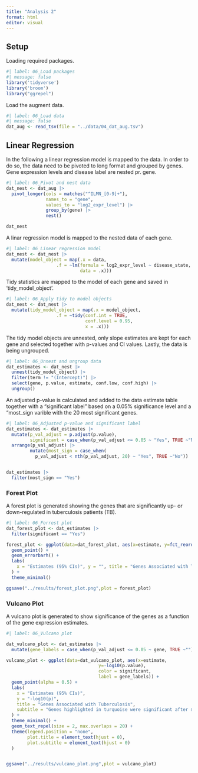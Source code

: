 ```yaml
---
title: "Analysis 2"
format: html
editor: visual
---
```


## Setup

Loading required packages.

```r
#| label: 06_Load packages
#| message: false
library('tidyverse')
library('broom')
library("ggrepel")
```

Load the augment data.

```r
#| label: 06_Load data
#| message: false
dat_aug <- read_tsv(file = "../data/04_dat_aug.tsv")
```

## Linear Regression

In the following a linear regression model is mapped to the data. In order to do so, the data need to be pivoted to long format and grouped by genes. Gene expression levels and disease label are nested pr. gene.

```r
#| label: 06_Pivot and nest data
dat_nest <- dat_aug |>
  pivot_longer(cols = matches("^ILMN_[0-9]+"),
               names_to = "gene", 
               values_to = "log2_expr_level") |> 
               group_by(gene) |> 
               nest()

dat_nest
```

A linar regression model is mapped to the nested data of each gene.

```r
#| label: 06_Linear regression model 
dat_nest <- dat_nest |>
  mutate(model_object = map(.x = data,
                   .f = ~lm(formula = log2_expr_level ~ disease_state,
                            data = .x)))
```


Tidy statistics are mapped to the model of each gene and saved in 'tidy_model_object'.

```r
#| label: 06_Apply tidy to model objects
dat_nest <- dat_nest |>
  mutate(tidy_model_object = map(.x = model_object,
                   .f = ~tidy(conf.int = TRUE,
                              conf.level = 0.95,
                              x = .x)))


```

The tidy model objects are unnested, only slope estimates are kept for each gene and selected together with p-values and CI values. Lastly, the data is being ungrouped.

```r
#| label: 06_Unnest and ungroup data
dat_estimates <- dat_nest |> 
  unnest(tidy_model_object) |> 
  filter(term != "(Intercept)") |> 
  select(gene, p.value, estimate, conf.low, conf.high) |> 
  ungroup()
```

An adjusted p-value is calculated and added to the data estimate table together with a "significant label" based on a 0.05% significance level and a "most_sign varible with the 20 most significant genes.

```r
#| label: 06_Adjusted p-value and significant label
dat_estimates <- dat_estimates |>
  mutate(p_val_adjust = p.adjust(p.value),
         significant = case_when(p_val_adjust <= 0.05 ~ "Yes", TRUE ~"No")) |> 
  arrange(p_val_adjust) |>
         mutate(most_sign = case_when(
           p_val_adjust < nth(p_val_adjust, 20) ~ "Yes", TRUE ~"No")) 


dat_estimates |> 
  filter(most_sign == "Yes")
```

### Forest Plot

A forest plot is generated showing the genes that are significantly up- or down-regulated in tuberculosis patients (TB).

```r
#| label: 06_Forrest plot
dat_forest_plot <- dat_estimates |> 
  filter(significant == "Yes") 

forest_plot <- ggplot(data=dat_forest_plot, aes(x=estimate, y=fct_reorder(gene, estimate), xmin = conf.low, xmax = conf.high)) +
  geom_point() +
  geom_errorbarh() +
  labs(
    x = "Estimates (95% CIs)", y = "", title = "Genes Associated with Tuberculosis in HIV patients"  
  ) +
  theme_minimal()

ggsave("../results/forest_plot.png",plot = forest_plot) 
```

### Vulcano Plot

A vulcano plot is generated to show significance of the genes as a function of the gene expression estimates.

```r
#| label: 06_Vulcano plot

dat_vulcano_plot <- dat_estimates |> 
  mutate(gene_labels = case_when(p_val_adjust <= 0.05 ~ gene, TRUE ~""))

vulcano_plot <- ggplot(data=dat_vulcano_plot, aes(x=estimate,
                                   y=-log10(p.value), 
                                   color = significant,
                                   label = gene_labels)) +
  geom_point(alpha = 0.5) +
  labs(
    x = "Estimates (95% CIs)",
    y = "-log10(p)",
    title = "Genes Associated with Tuberculosis",
    subtitle = "Genes highlighted in turquoise were significant after multiple testing correction"
  ) +
  theme_minimal() +
  geom_text_repel(size = 2, max.overlaps = 20) +
  theme(legend.position = "none",
        plot.title = element_text(hjust = 0),  
        plot.subtitle = element_text(hjust = 0)  
  )


ggsave("../results/vulcano_plot.png",plot = vulcano_plot)  

```
